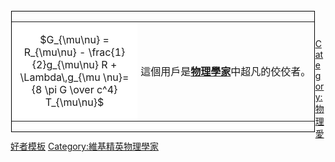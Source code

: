 <div style="float: left; border:solid black 1px; margin: 1px;">
{| cellspacing="0" style="width: 488px; background: #00ffff;"
| style="width: 185px; height: 45px; background: white; text-align: center; font-size: {{{5|{{{id-s|14}}}}}}pt; color: {{{id-fc|black}}};" | <math>G_{\mu\nu} = R_{\mu\nu} - \frac{1}{2}g_{\mu\nu} R  + \Lambda\,g_{\mu \nu}= {8 \pi G \over c^4} T_{\mu\nu}</math>
| style="font-size: {{{info-s|9}}}pt; padding: 4pt; line-height: 1.25em; color: {{{info-fc|black}}};" | 這個用戶是'''[[物理學家]]'''中超凡的佼佼者。
|}</div>
<includeonly>
</includeonly><noinclude>
<br clear="all" />


[[Category:物理愛好者模板]]

</noinclude>
[[Category:維基精英物理學家]]